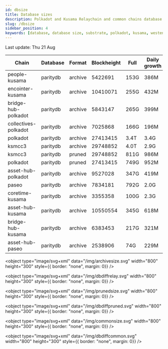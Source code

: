 ```yaml
---
id: dbsize
title: Database sizes
description: Polkadot and Kusama Relaychain and common chains database sizes
slug: /dbsize
sidebar_position: 4
keywords: [database, database size, substrate, polkadot, kusama, westend]
---
```



Last update: Thu 21 Aug

| Chain    | Database   | Format | Blockheight | Full         | Daily growth |
| ------------------------| ----------- | -------- | ------- | ---------- | ----- | 
| people-kusama | paritydb | archive | 5422691 | 153G | 386M |
| encointer-kusama | paritydb | archive | 10410071 | 255G | 432M |
| bridge-hub-polkadot | paritydb | archive | 5843147 | 265G | 399M |
| collectives-polkadot | paritydb | archive | 7025868 | 166G | 196M |
| polkadot | paritydb | archive | 27413415 | 3.4T | 3.4G |
| ksmcc3 | paritydb | archive | 29748852 | 4.0T | 2.9G |
| ksmcc3 | paritydb | pruned | 29748852 | 811G | 986M |
| polkadot | paritydb | pruned | 27413415 | 749G | 952M |
| asset-hub-polkadot | paritydb | archive | 9527028 | 347G | 419M |
| paseo | paritydb | archive | 7834181 | 792G | 2.0G |
| coretime-kusama | paritydb | archive | 3355358 | 100G | 2.3G |
| asset-hub-kusama | paritydb | archive | 10550554 | 345G | 618M |
| bridge-hub-kusama | paritydb | archive | 6383453 | 217G | 321M |
| asset-hub-paseo | paritydb | archive | 2538906 | 74G | 229M |
<object type="image/svg+xml" data="/img/archivesize.svg" width="800" height="300" style={{ border: "none", margin: 0}} />

<object type="image/svg+xml" data="/img/dbdiffrelay.svg" width="800" height="300" style={{ border: "none", margin: 0}} />

<object type="image/svg+xml" data="/img/prunedsize.svg" width="800" height="300" style={{ border: "none", margin: 0}} />

<object type="image/svg+xml" data="/img/dbdiffpruned.svg" width="800" height="300" style={{ border: "none", margin: 0}} />

<object type="image/svg+xml" data="/img/commonsize.svg" width="800" height="300" style={{ border: "none", margin: 0}} />

<object type="image/svg+xml" data="/img/dbdiffcommon.svg" width="800" height="300" style={{ border: "none", margin: 0}} />
